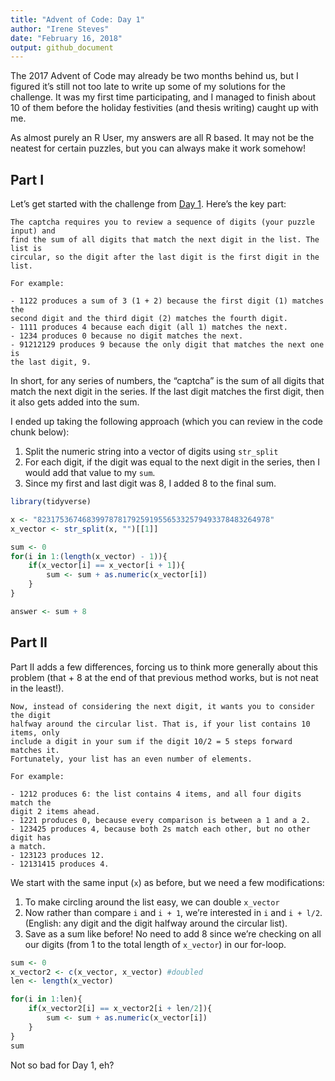 ```yaml
---
title: "Advent of Code: Day 1"
author: "Irene Steves"
date: "February 16, 2018"
output: github_document
---
```


The 2017 Advent of Code may already be two months behind us, but I figured it's still not too late to write up some of my solutions for the challenge.  It was my first time participating, and I managed to finish about 10 of them before the holiday festivities (and thesis writing) caught up with me. 

As almost purely an R User, my answers are all R based.  It may not be the neatest for certain puzzles, but you can always make it work somehow!

## Part I

Let's get started with the challenge from [Day 1](https://adventofcode.com/2017/day/1). Here's the key part:

```
The captcha requires you to review a sequence of digits (your puzzle input) and
find the sum of all digits that match the next digit in the list. The list is
circular, so the digit after the last digit is the first digit in the list.

For example:
    
- 1122 produces a sum of 3 (1 + 2) because the first digit (1) matches the 
second digit and the third digit (2) matches the fourth digit.
- 1111 produces 4 because each digit (all 1) matches the next.
- 1234 produces 0 because no digit matches the next.
- 91212129 produces 9 because the only digit that matches the next one is 
the last digit, 9.
```

In short, for any series of numbers, the "captcha" is the sum of all digits that match the next digit in the series.  If the last digit matches the first digit, then it also gets added into the sum.

I ended up taking the following approach (which you can review in the code chunk below):

1. Split the numeric string into a vector of digits using `str_split`
2. For each digit, if the digit was equal to the next digit in the series, then I would add that value to my `sum`.  
3. Since my first and last digit was 8, I added 8 to the final sum.


```r
library(tidyverse)

x <- "8231753674683997878179259195565332579493378483264978"
x_vector <- str_split(x, "")[[1]]

sum <- 0
for(i in 1:(length(x_vector) - 1)){
    if(x_vector[i] == x_vector[i + 1]){
        sum <- sum + as.numeric(x_vector[i])
    }
}

answer <- sum + 8
```

## Part II

Part II adds a few differences, forcing us to think more generally about this problem (that + 8 at the end of that previous method works, but is not neat in the least!).

```
Now, instead of considering the next digit, it wants you to consider the digit
halfway around the circular list. That is, if your list contains 10 items, only
include a digit in your sum if the digit 10/2 = 5 steps forward matches it.
Fortunately, your list has an even number of elements.

For example:

- 1212 produces 6: the list contains 4 items, and all four digits match the
digit 2 items ahead.
- 1221 produces 0, because every comparison is between a 1 and a 2.
- 123425 produces 4, because both 2s match each other, but no other digit has 
a match.
- 123123 produces 12.
- 12131415 produces 4.
```

We start with the same input (`x`) as before, but we need a few modifications:

1. To make circling around the list easy, we can double `x_vector`
2. Now rather than compare `i` and `i + 1`, we're interested in `i` and `i + l/2`. (English: any digit and the digit halfway around the circular list).
3. Save as a sum like before!  No need to add 8 since we're checking on all our digits (from 1 to the total length of `x_vector`) in our for-loop.

```r
sum <- 0
x_vector2 <- c(x_vector, x_vector) #doubled
len <- length(x_vector)

for(i in 1:len){
    if(x_vector2[i] == x_vector2[i + len/2]){
        sum <- sum + as.numeric(x_vector[i])
    }
}
sum 

```
Not so bad for Day 1, eh?
